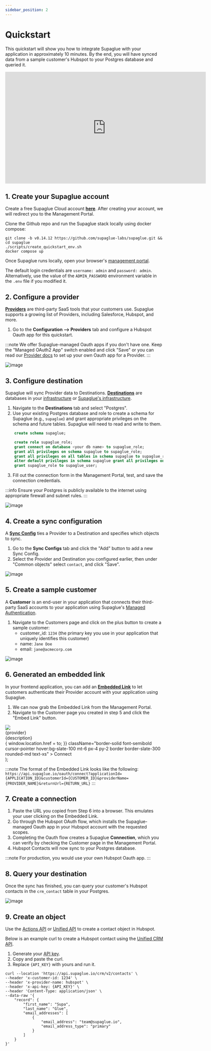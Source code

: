 ```yaml
---
sidebar_position: 2
---
```



# Quickstart

This quickstart will show you how to integrate Supaglue with your application in approximately 10 minutes. By the end, you will have synced data from a sample customer's Hubspot to your Postgres database and queried it.

<iframe
  width="640"
  height="356"
  src="https://www.loom.com/embed/579b97dc576b4aa3bcd69b0cfa50d613?sid=2417ae3a-4fe1-43a4-b84d-8067216fabaf&hide_owner=true&hide_share=true&hide_title=true&hideEmbedTopBar=true"
  frameborder="0"
  webkitallowfullscreen
  mozallowfullscreen
  allowfullscreen
></iframe>

## 1. Create your Supaglue account

<Tabs>

<TabItem value="supaglue-cloud" label="Supaglue Cloud" default>

Create a free Supaglue Cloud account **[here](https://app.supaglue.io/sign-up)**. After creating your account, we will redirect you to the Management Portal.

</TabItem>

<TabItem value="localhost" label="Localhost">

Clone the Github repo and run the Supaglue stack locally using docker compose:

```shell
git clone -b v0.14.12 https://github.com/supaglue-labs/supaglue.git && cd supaglue
./scripts/create_quickstart_env.sh
docker compose up
```

Once Supaglue runs locally, open your browser's [management portal](http://localhost:3000).

The default login credentials are `username: admin` and `password: admin`. Alternatively, use the value of the `ADMIN_PASSWORD` environment variable in the `.env` file if you modified it.

</TabItem>

</Tabs>

## 2. Configure a provider

[**Providers**](./category/providers) are third-party SaaS tools that your customers use. Supaglue supports a growing list of Providers, including Salesforce, Hubspot, and more.

1. Go to the **Configuration --> Providers** tab and configure a Hubspot Oauth app for this quickstart.

:::note
We offer Supaglue-managed Oauth apps if you don't have one. Keep the "Managed OAuth2 App" switch enabled and click "Save" or you can read our [Provider docs](./category/providers) to set up your own Oauth app for a Provider.
:::

<BrowserWindow url="https://app.supaglue.io/applications/62605dc1-148e-4c53-a850-82e10f71ed23/configuration/providers/crm/hubspot">

![image](/img/hubspot-config-quickstart.png)

</BrowserWindow>

## 3. Configure destination

Supaglue will sync Provider data to Destinations. [**Destinations**](./category/destinations) are databases in your [infrastructure](./integration-patterns/managed-syncs#destination-options) or [Supaglue's infrastructure](./integration-patterns/managed-syncs#destination-options).

1. Navigate to the **Destinations** tab and select "Postgres".
1. Use your existing Postgres database and role to create a schema for Supaglue (e.g., `supaglue`) and grant appropriate privileges on the schema and future tables. Supaglue will need to read and write to them.

```sql
    create schema supaglue;

    create role supaglue_role;
    grant connect on database <your db name> to supaglue_role;
    grant all privileges on schema supaglue to supaglue_role;
    grant all privileges on all tables in schema supaglue to supaglue_role;
    alter default privileges in schema supaglue grant all privileges on tables to supaglue_role;
    grant supaglue_role to supaglue_user;
```

3. Fill out the connection form in the Management Portal, test, and save the connection credentials.

:::info
Ensure your Postgres is publicly available to the internet using appropriate firewall and subnet rules.
:::

<BrowserWindow url="https://app.supaglue.io/applications/62605dc1-148e-4c53-a850-82e10f71ed23/configuration/destinations/postgres">

![image](/img/postgres-form-quickstart.png)

</BrowserWindow>

## 4. Create a sync configuration

A [**Sync Config**](./integration-patterns/managed-syncs#syncconfig) ties a Provider to a Destination and specifies which objects to sync.

1. Go to the **Sync Configs** tab and click the "Add" button to add a new Sync Config.
1. Select the Provider and Destination you configured earlier, then under "Common objects" select `contact`, and click "Save".

<BrowserWindow url="https://app.supaglue.io/applications/62605dc1-148e-4c53-a850-82e10f71ed23/configuration/sync_configs/e8a88575-efdb-4560-ae94-3871e8e51b18">

![image](/img/sync-config-quickstart.png)

</BrowserWindow>

## 5. Create a sample customer

A **Customer** is an end-user in your application that connects their third-party SaaS accounts to your application using Supaglue's [Managed Authentication](./platform/managed-auth).

1. Navigate to the Customers page and click on the plus button to create a sample customer:
   - customer_id: `1234` (the primary key you use in your application that uniquely identifies this customer)
   - name: `Jane Doe`
   - email: `jane@acmecorp.com`

<BrowserWindow url="https://app.supaglue.io/applications/62605dc1-148e-4c53-a850-82e10f71ed23/customers">

![image](/img/customer-config-quickstart.png)

</BrowserWindow>

## 6. Generated an embedded link

In your frontend application, you can add an [**Embedded Link**](platform/managed-auth#embedded-links) to let customers authenticate their Provider account with your application using Supaglue.

1. We can now grab the Embedded Link from the Management Portal.
1. Navigate to the Customer page you created in step 5 and click the "Embed Link" button.

  <div className="mb-4 p-6 max-w-4xl flex flex-col border rounded-md border-slate-200 border-solid items-start">
    <img src={icon} style={{ width: 'auto', height: '36px' }} />
    <div className="font-semibold mt-4">{provider}</div>
    <div className="text-xs mt-2">{description}</div>
    <div
      onClick={() => {
        window.location.href = to;
      }}
      className="border-solid font-semibold cursor-pointer hover:bg-slate-100 mt-6 px-4 py-2 border border-slate-300 rounded-md text-xs"
    >
      Connect
    </div>
  </div>
);

:::note
The format of the Embedded Link looks like the following: `https://api.supaglue.io/oauth/connect?applicationId={APPLICATION_ID}&customerId={CUSTOMER_ID}&providerName={PROVIDER_NAME}&returnUrl={RETURN_URL}`
:::

## 7. Create a connection

<div className="grid grid-cols-2 gap-4 justify-items-center">
  <div>
    <ThemedImage
      alt="Hubspot Example App"
      width="100%"
      sources={{
        light: '/img/hubspot_app.png',
        dark: '/img/hubspot_app.png',
      }}
    />
  </div>
</div>

1. Paste the URL you copied from Step 6 into a browser. This emulates your user clicking on the Embedded Link.
1. Go through the Hubspot OAuth flow, which installs the Supaglue-managed Oauth app in your Hubspot account with the requested scopes.
1. Completing the Oauth flow creates a Supaglue **Connection**, which you can verify by checking the Customer page in the Management Portal.
1. Hubspot Contacts will now sync to your Postgres database.

:::note
For production, you would use your own Hubspot Oauth app.
:::

## 8. Query your destination

Once the sync has finished, you can query your customer's Hubspot contacts in the `crm_contact` table in your Postgres.

![image](/img/postgres-sql.png)

## 9. Create an object

Use the [Actions API](api/v2/actions/actions-api) or [Unified API](api/introduction) to create a contact object in Hubspot.

Below is an example curl to create a Hubspot contact using the [Unified CRM API](api/v2/crm/unified-crm-api).

1. Generate your [API key](api/introduction#api-authentication).
1. Copy and paste the curl.
1. Replace `{API_KEY}` with yours and run it.

```
curl --location 'https://api.supaglue.io/crm/v2/contacts' \
--header 'x-customer-id: 1234' \
--header 'x-provider-name: hubspot' \
--header 'x-api-key: {API_KEY}' \
--header 'Content-Type: application/json' \
--data-raw '{
    "record": {
        "first_name": "Supa",
        "last_name": "Glue",
        "email_addresses": [
            {
                "email_address": "team@supaglue.io",
                "email_address_type": "primary"
            }
        ]
    }
}'
```
